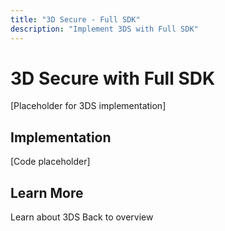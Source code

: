 ```yaml
---
title: "3D Secure - Full SDK"
description: "Implement 3DS with Full SDK"
---
```


# 3D Secure with Full SDK

[Placeholder for 3DS implementation]

## Implementation

[Code placeholder]

## Learn More

<CardGroup cols={2}>
  <Card title="3DS Concepts" icon="book" href="/mock-guides/core-concepts/3ds">
    Learn about 3DS
  </Card>
  <Card title="Full SDK Overview" icon="arrow-left" href="/mock-sdks/web/full-sdk/overview">
    Back to overview
  </Card>
</CardGroup>

